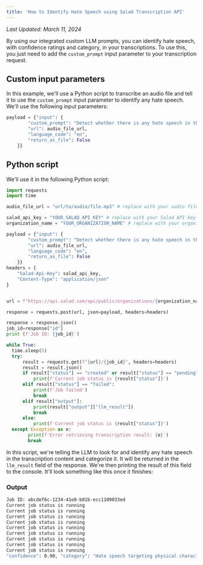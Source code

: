 ```yaml
---
title: 'How to Identify Hate Speech using Salad Transcription API'
---
```


_Last Updated: March 11, 2024_

By using our integrated custom LLM prompts, you can identify hate speech, with confidence ratings and category, in your
transcriptions. To use this, you just need to add the `custom_prompt` input parameter to your transcription request.

## Custom input parameters

In this example, we'll use a Python script to transcribe an audio file and tell it to use the `custom_prompt` input
parameter to identify any hate speech. We'll use the following input parameters:

```python
payload = {"input": {
        "custom_prompt": "Detect whether there is any hate speech in the content. respond only with a confidence rating, where low confidence means you are unsure, and a high number means you are sure, and category in the following format: 'confidence\': x.xx, \'category\': \'x\'",
        "url": audio_file_url,
        "language_code": "en",
        "return_as_file": False
    }}
```

## Python script

We'll use it in the following Python script:

```python
import requests
import time

audio_file_url = "url/to/audio/file.mp3" # replace with your audio file URL

salad_api_key = "YOUR_SALAD_API_KEY" # replace with your Salad API key
organization_name = "YOUR_ORGANIZATION_NAME" # replace with your organization name

payload = {"input": {
        "custom_prompt": "Detect whether there is any hate speech in the content. respond only with a confidence rating, where low confidence means you are unsure, and a high number means you are sure, and category in the following format: 'confidence\': x.xx, \'category\': \'x\'",
        "url": audio_file_url,
        "language_code": "en",
        "return_as_file": False
    }}
headers = {
    "Salad-Api-Key": salad_api_key,
    "Content-Type": "application/json"
}


url = f"https://api.salad.com/api/public/organizations/{organization_name}/inference-endpoints/transcribe/jobs"

response = requests.post(url, json=payload, headers=headers)

response = response.json()
job_id=response["id"]
print (f'Job ID: {job_id}')

while True:
  time.sleep(5)
  try:
      result = requests.get(f"{url}/{job_id}", headers=headers)
      result = result.json()
      if result["status"] == "created" or result["status"] == "pending" or result["status"] == "started" or result["status"] == "running":
          print(f'Current job status is {result["status"]}')
      elif result["status"] == "failed":
          print(f'Job failed')
          break
      elif result["output"]:
          print(result["output"]["llm_result"])
          break
      else:
          print(f'Current job status is {result["status"]}')
  except Exception as e:
        print(f'Error retrieving transcription result: {e}')
        break
```

In this script, we're telling the LLM to look for and identify any hate speech in the transcription content and
categorize it. It will be returned in the `llm_result` field of the response. We're then printing the result of this
field to the console. It'll look something like this once it finishes:

### Output

```bash
Job ID: abcdef6c-1234-41e8-b81b-ecc1109033ed
Current job status is running
Current job status is running
Current job status is running
Current job status is running
Current job status is running
Current job status is running
Current job status is running
Current job status is running
Current job status is running
"confidence": 0.90, "category": "Hate speech targeting physical characteristics and self-description"
```
